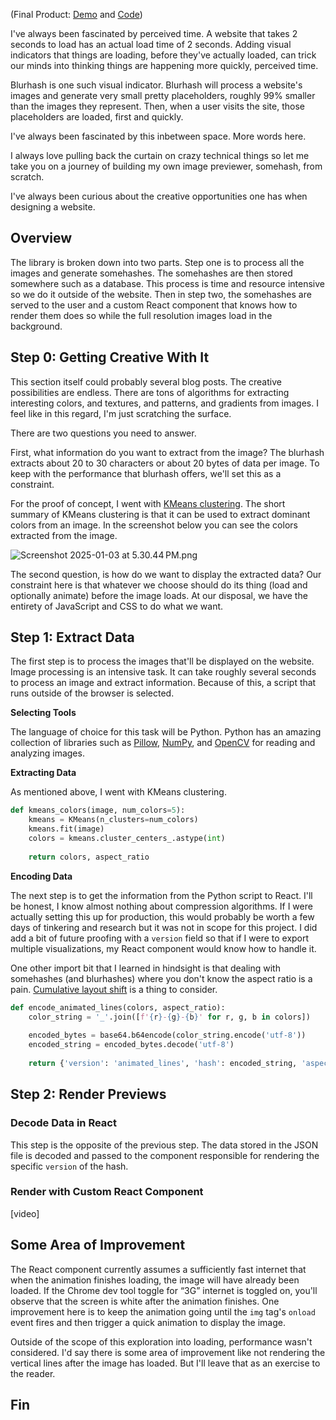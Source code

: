 (Final Product: [Demo](https://pointlessprojects.com/somehash/) and [Code](https://github.com/TravisBumgarner/pointless-projects/tree/main/somehash))

I've always been fascinated by perceived time. A website that takes 2 seconds to load has an actual load time of 2 seconds. Adding visual indicators that things are loading, before they've actually loaded, can trick our minds into thinking things are happening more quickly, perceived time. 

Blurhash is one such visual indicator. Blurhash will process a website's images and generate very small pretty placeholders, roughly 99% smaller than the images they represent. Then, when a user visits the site, those placeholders are loaded, first and quickly. 

I've always been fascinated by this inbetween space. More words here. 

I always love pulling back the curtain on crazy technical things so let me take you on a journey of building my own image previewer, somehash, from scratch.

I've always been curious about the creative opportunities one has when designing a website. 

## Overview

The library is broken down into two parts. Step one is to process all the images and generate somehashes. The somehashes are then stored somewhere such as a database. This process is time and resource intensive so we do it outside of the website. Then in step two, the somehashes are served to the user and a custom React component that knows how to render them does so while the full resolution images load in the background. 

## Step 0: Getting Creative With It

This section itself could probably several blog posts. The creative possibilities are endless. There are tons of algorithms for extracting interesting colors, and textures, and patterns, and gradients from images. I feel like in this regard, I'm just scratching the surface. 

There are two questions you need to answer.

First, what information do you want to extract from the image? The blurhash extracts about 20 to 30 characters or about 20 bytes of data per image. To keep with the performance that blurhash offers, we'll set this as a constraint. 

For the proof of concept, I went with [KMeans clustering](https://medium.com/analytics-vidhya/color-separation-in-an-image-using-kmeans-clustering-using-python-f994fa398454). The short summary of KMeans clustering is that it can be used to extract dominant colors from an image. In the screenshot below you can see the colors extracted from the image. 

![Screenshot 2025-01-03 at 5.30.44 PM.png](https://prod-files-secure.s3.us-west-2.amazonaws.com/32b62e89-af52-43b8-8863-88fa1b34d69c/07d383fb-42c9-4bc3-89d1-a50b4e85e5ef/Screenshot_2025-01-03_at_5.30.44_PM.png)

The second question, is how do we want to display the extracted data? Our constraint here is that whatever we choose should do its thing (load and optionally animate) before the image loads. At our disposal, we have the entirety of JavaScript and CSS to do what we want. 

## Step 1: Extract Data

The first step is to process the images that'll be displayed on the website. Image processing is an intensive task. It can take roughly several seconds to process an image and extract information. Because of this, a script that runs outside of the browser is selected. 

**Selecting Tools**

The language of choice for this task will be Python. Python has an amazing collection of libraries such as [Pillow](https://pypi.org/project/pillow/), [NumPy](https://numpy.org/), and [OpenCV](https://opencv.org/) for reading and analyzing images.

**Extracting Data**

As mentioned above, I went with KMeans clustering. 

```python
def kmeans_colors(image, num_colors=5):   
    kmeans = KMeans(n_clusters=num_colors)
    kmeans.fit(image)
    colors = kmeans.cluster_centers_.astype(int)
    
    return colors, aspect_ratio
```

**Encoding Data**

The next step is to get the information from the Python script to React. I'll be honest, I know almost nothing about compression algorithms. If I were actually setting this up for production, this would probably be worth a few days of tinkering and research but it was not in scope for this project. I did add a bit of future proofing with a `version` field so that if I were to export multiple visualizations, my React component would know how to handle it. 

One other import bit that I learned in hindsight is that dealing with somehashes (and blurhashes) where you don't know the aspect ratio is a pain. [Cumulative layout shift](https://web.dev/articles/cls) is a thing to consider. 

```python
def encode_animated_lines(colors, aspect_ratio):
    color_string = '_'.join([f'{r}-{g}-{b}' for r, g, b in colors])
    
    encoded_bytes = base64.b64encode(color_string.encode('utf-8'))
    encoded_string = encoded_bytes.decode('utf-8')
    
    return {'version': 'animated_lines', 'hash': encoded_string, 'aspect_ratio': aspect_ratio}
```

## Step 2: Render Previews

### **Decode Data in React**

This step is the opposite of the previous step. The data stored in the JSON file is decoded and passed to the component responsible for rendering the specific `version` of the  hash. 

### Render with Custom React Component

[video]

## Some Area of Improvement

The React component currently assumes a sufficiently fast internet that when the animation finishes loading, the image will have already been loaded. If the Chrome dev tool toggle for “3G” internet is toggled on, you'll observe that the screen is white after the animation finishes. One improvement here is to keep the animation going until the `img` tag's `onload` event fires and then trigger a quick animation to display the image. 

Outside of the scope of this exploration into loading, performance wasn't considered. I'd say there is some area of improvement like not rendering the vertical lines after the image has loaded. But I'll leave that as an exercise to the reader. 

## Fin